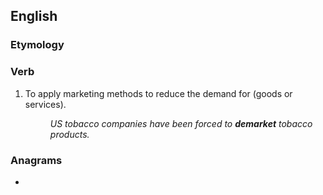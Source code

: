 ==English==

===Etymology===
{{prefix|en|de|market}}

===Verb===
{{en-verb}}

# {{lb|en|transitive}} To apply marketing methods to reduce the demand for (goods or services).
#: ''US tobacco companies have been forced to '''demarket''' tobacco products.''

===Anagrams===
* {{anagrams|en|marketed}}